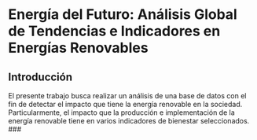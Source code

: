 # Energía del Futuro: Análisis Global de Tendencias e Indicadores en Energías Renovables {.unnumbered}

## Introducción
El presente trabajo busca realizar un análisis de una base de datos con el fin de detectar el impacto que tiene la energía renovable en la sociedad. Particularmente, el impacto que la producción e implementación de la energía renovable tiene en varios indicadores de bienestar seleccionados. 
### 